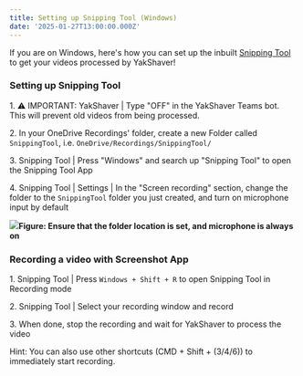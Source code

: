 ```yaml
---
title: Setting up Snipping Tool (Windows)
date: '2025-01-27T13:00:00.000Z'
---
```


If you are on Windows, here's how you can set up the inbuilt [Snipping Tool](https://support.microsoft.com/en-us/windows/use-snipping-tool-to-capture-screenshots-00246869-1843-655f-f220-97299b865f6b) to get your videos processed by YakShaver!

### Setting up Snipping Tool

1\. ⚠️ IMPORTANT: YakShaver | Type "OFF" in the YakShaver Teams bot. This will prevent old videos from being processed.

2\. In your OneDrive Recordings' folder, create a new Folder called `SnippingTool`, i.e. `OneDrive/Recordings/SnippingTool/`

3\. Snipping Tool | Press "Windows" and search up "Snipping Tool" to open the Snipping Tool App

4\. Snipping Tool | Settings | In the "Screen recording" section, change the folder to the `SnippingTool` folder you just created, and turn on microphone input by default

![](/YakShaver/Docs/Snipping-Tool-Settings.png)**Figure: Ensure that the folder location is set, and microphone is always on**

### Recording a video with Screenshot App

1\. Snipping Tool | Press `Windows + Shift + R` to open Snipping Tool in Recording mode

2\. Snipping Tool | Select your recording window and record

3\. When done, stop the recording and wait for YakShaver to process the video

Hint: You can also use other shortcuts (CMD + Shift + (3/4/6)) to immediately start recording.

